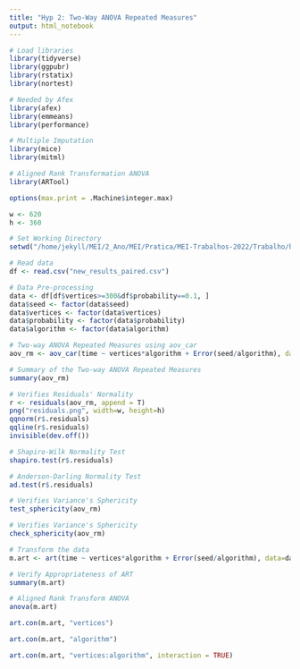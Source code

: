```yaml
---
title: "Hyp 2: Two-Way ANOVA Repeated Measures"
output: html_notebook
---
```


```r
# Load libraries
library(tidyverse)
library(ggpubr)
library(rstatix)
library(nortest)

# Needed by Afex
library(afex)
library(emmeans)
library(performance)

# Multiple Imputation
library(mice)
library(mitml)

# Aligned Rank Transformation ANOVA
library(ARTool)

options(max.print = .Machine$integer.max)

w <- 620
h <- 360
```

```r
# Set Working Directory
setwd("/home/jekyll/MEI/2_Ano/MEI/Pratica/MEI-Trabalhos-2022/Trabalho/hyp_2/two_way_anova_rm")

# Read data
df <- read.csv("new_results_paired.csv")

# Data Pre-processing
data <- df[df$vertices>=300&df$probability==0.1, ]
data$seed <- factor(data$seed)
data$vertices <- factor(data$vertices)
data$probability <- factor(data$probability)
data$algorithm <- factor(data$algorithm)
```

```r
# Two-way ANOVA Repeated Measures using aov_car
aov_rm <- aov_car(time ~ vertices*algorithm + Error(seed/algorithm), data=data, fun_aggregate=mean, factorize=TRUE, na.rm=TRUE, include_aov=TRUE)#, anova_table=list(correction = "none", es = "none"))
```

```r
# Summary of the Two-way ANOVA Repeated Measures
summary(aov_rm)
```

```r
# Verifies Residuals' Normality
r <- residuals(aov_rm, append = T)
png("residuals.png", width=w, height=h)
qqnorm(r$.residuals)
qqline(r$.residuals)
invisible(dev.off())
```

```r
# Shapiro-Wilk Normality Test
shapiro.test(r$.residuals)
```

```r
# Anderson-Darling Normality Test
ad.test(r$.residuals)
```

```r
# Verifies Variance's Sphericity
test_sphericity(aov_rm)
```

```r
# Verifies Variance's Sphericity
check_sphericity(aov_rm)
```

```r
# Transform the data
m.art <- art(time ~ vertices*algorithm + Error(seed/algorithm), data=data)
```

```r
# Verify Appropriateness of ART
summary(m.art)
```

```r
# Aligned Rank Transform ANOVA
anova(m.art)
```

```r
art.con(m.art, "vertices")
```

```r
art.con(m.art, "algorithm")
```

```r
art.con(m.art, "vertices:algorithm", interaction = TRUE)
```
